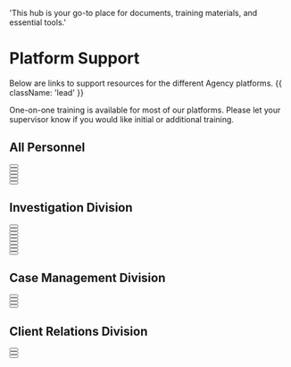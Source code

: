   'This hub is your go-to place for documents, training materials, and essential tools.'

# Platform Support

Below are links to support resources for the different Agency platforms. {{ className: 'lead' }}

<Note>
 One-on-one training is available for most of our platforms. Please let your supervisor know if you would like initial or additional training.
</Note>

## All Personnel

<div className="not-prose">
  <Button
    href="https://support.microsoft.com/en-US"
    variant="text"
    arrow="right"
    children="Microsoft 365"
  />
</div>
<div className="not-prose">
  <Button
    href="https://support.microsoft.com/en-us/teams"
    variant="text"
    arrow="right"
    children="Microsoft Teams"
  />
</div>
<div className="not-prose">
  <Button
    href="https://support.gusto.com"
    variant="text"
    arrow="right"
    children="Gusto Payroll and HR"
  />
</div>
<div className="not-prose">
  <Button
    href="https://app.navan.com/app/helpcenter/home/travel/myself"
    variant="text"
    arrow="right"
    children="Navan (Travel Platform)"
  />
</div>
<div className="not-prose">
  <Button
    href="https://help.nordlayer.com"
    variant="text"
    arrow="right"
    children="NordLayer VPN"
  />
</div>
<div className="not-prose">
  <Button
    href="https://support.udemy.com/hc/en-us"
    variant="text"
    arrow="right"
    children="Udemy"
  />
</div>

## Investigation Division

<div className="not-prose">
  <Button
    href="https://support.trackops.com/hc/en-us"
    variant="text"
    arrow="right"
    children="Trackops"
  />
</div>
<div className="not-prose">
  <Button
    href="https://support.trackops.com/hc/en-us/articles/360060560372-Investigator-Quick-Start-Guide"
    variant="text"
    arrow="right"
    children="Trackops (Investigator Quick Start Guide)"
  />
</div>
<div className="not-prose">
  <Button
    href="https://support.trackops.com/hc/en-us/articles/360026699412-Processing-Video-with-Trackops"
    variant="text"
    arrow="right"
    children="Trackops (Video Processing App)"
  />
</div>
<div className="not-prose">
  <Button
    href="ptt-dispatch-guide.pdf"
    variant="text"
    arrow="right"
    children="Verizon PTT+ Dispatch Console"
  />
</div>
<div className="not-prose">
  <Button
    href="https://legal.thomsonreuters.com/en/support/clear"
    variant="text"
    arrow="right"
    children="Clear"
  />
</div>
<div className="not-prose">
  <Button
    href="https://www.tracers.com/contact/"
    variant="text"
    arrow="right"
    children="Tracers"
  />
</div>
<div className="not-prose">
  <Button
    href="https://imvrs.transunion.com/support/contact-us"
    variant="text"
    arrow="right"
    children="DataLink / IMVRS (DMV)"
  />
</div>
<div className="not-prose">
  <Button
    href="https://www.ncasearch.com/frequently-asked-questions.htm"
    variant="text"
    arrow="right"
    children="NCA Search / USPS"
  />
</div>
<div className="not-prose">
  <Button
    href="https://pimeyes.com/en/contact"
    variant="text"
    arrow="right"
    children="PimEyes (Facial Recognition)"
  />
</div>


## Case Management Division

<div className="not-prose">
  <Button
    href="https://support.trackops.com/hc/en-us"
    variant="text"
    arrow="right"
    children="Trackops"
  />
</div>
<div className="not-prose">
  <Button
    href="https://support.airtable.com"
    variant="text"
    arrow="right"
    children="Airtable"
  />
</div>
<div className="not-prose">
  <Button
    href="https://support.docusign.com/s/contactSupport?language=en_US&rsc_301"
    variant="text"
    arrow="right"
    children="DocuSign / PowerForms"
  />
</div>
<div className="not-prose">
  <Button
    href="https://www.lawpay.com/support/"
    variant="text"
    arrow="right"
    children="Lawpay"
  />
</div>

## Client Relations Division

<div className="not-prose">
  <Button
    href="https://knowledge.apollo.io/hc/en-us"
    variant="text"
    arrow="right"
    children="Apollo Sales Intelligence / CRM"
  />
</div>
<div className="not-prose">
  <Button
    href="https://help.calendly.com/hc/en-us"
    variant="text"
    arrow="right"
    children="Calendly"
  />
</div>
<div className="not-prose">
  <Button
    href="https://support.docusign.com/s/contactSupport?language=en_US&rsc_301"
    variant="text"
    arrow="right"
    children="DocuSign / PowerForms"
  />
</div>
